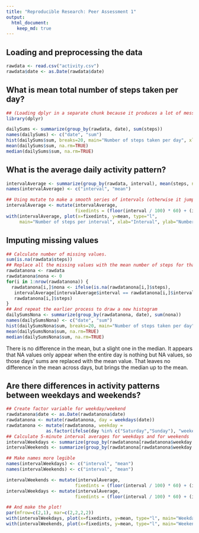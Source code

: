```yaml
---
title: "Reproducible Research: Peer Assessment 1"
output: 
  html_document:
    keep_md: true
---
```



## Loading and preprocessing the data

```r
rawdata <- read.csv("activity.csv")
rawdata$date <- as.Date(rawdata$date)
```

## What is mean total number of steps taken per day?

```r
## (Loading dplyr in a separate chunk because it produces a lot of messages on my system.)
library(dplyr)
```

```r
dailySums <- summarize(group_by(rawdata, date), sum(steps))
names(dailySums) <- c("date", "sum")
hist(dailySums$sum, breaks=20, main="Number of steps taken per day", xlab="Number of steps")
mean(dailySums$sum, na.rm=TRUE)
median(dailySums$sum, na.rm=TRUE)
```

## What is the average daily activity pattern?

```r
intervalAverage <- summarize(group_by(rawdata, interval), mean(steps, na.rm=TRUE))
names(intervalAverage) <- c("interval", "mean")

## Using mutate to make a smooth series of intervals (otherwise it jumps from 55 to 100 every hour)
intervalAverage <- mutate(intervalAverage,
                          fixedints = (floor(interval / 100) * 60) + (interval %% 100))
with(intervalAverage, plot(x=fixedints, y=mean, type="l",
     main="Number of steps per interval", xlab="Interval", ylab="Number of steps"))
```

## Imputing missing values

```r
## Calculate number of missing values.
sum(is.na(rawdata$steps))
## Replace all the missing values with the mean number of steps for that interval
rawdatanona <- rawdata
rawdatanona$nona <- 0
for(i in 1:nrow(rawdatanona)) { 
  rawdatanona[i,]$nona <- ifelse(is.na(rawdatanona[i,]$steps),
   intervalAverage[intervalAverage$interval == rawdatanona[i,]$interval,]$mean,
   rawdatanona[i,]$steps)
}
## And repeat the earlier process to draw a new histogram
dailySumsNona <- summarize(group_by(rawdatanona, date), sum(nona))
names(dailySumsNona) <- c("date", "sum")
hist(dailySumsNona$sum, breaks=20, main="Number of steps taken per day", xlab="Number of steps")
mean(dailySumsNona$sum, na.rm=TRUE)
median(dailySumsNona$sum, na.rm=TRUE)
```

There is no difference in the mean, but a slight one in the median. It appears that NA values only appear when the entire day is nothing but NA values, so those days' sums are replaced with the mean value. That leaves no difference in the mean across days, but brings the median up to the mean.

## Are there differences in activity patterns between weekdays and weekends?

```r
## Create factor variable for weekday/weekend
rawdatanona$date <- as.Date(rawdatanona$date)
rawdatanona <- mutate(rawdatanona, day = weekdays(date))
rawdatanona <- mutate(rawdatanona, weekday =
               as.factor(ifelse(day %in% c("Saturday","Sunday"), "weekend", "weekday")))
## Calculate 5-minute interval averages for weekdays and for weekends
intervalWeekdays <- summarize(group_by(rawdatanona[rawdatanona$weekday == "weekday",], interval), mean(nona))
intervalWeekends <- summarize(group_by(rawdatanona[rawdatanona$weekday == "weekend",], interval), mean(nona))

## Make names more legible
names(intervalWeekdays) <- c("interval", "mean")
names(intervalWeekends) <- c("interval", "mean")

intervalWeekends <- mutate(intervalAverage,
                          fixedints = (floor(interval / 100) * 60) + (interval %% 100))
intervalWeekdays <- mutate(intervalAverage,
                          fixedints = (floor(interval / 100) * 60) + (interval %% 100))

## And make the plot!
par(mfrow=c(2,1), mar=c(2,2,2,2))
with(intervalWeekdays, plot(x=fixedints, y=mean, type="l", main="Weekdays"))
with(intervalWeekends, plot(x=fixedints, y=mean, type="l", main="Weekends"))
```
